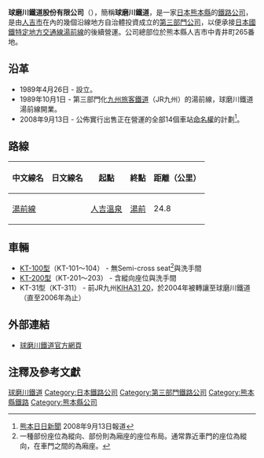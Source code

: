 {{otheruses|subject=一間鐵路公司|other=由該公司所營運的「球磨川鐵道湯前線」|湯前線}}
{{Infobox Company|
company_name = 球磨川鐵道股份有限公司|
company_name_en = {{lang|ja|くま川鉄道株式会社}}<br />Kumagawa-rail|
company_logo = [[File:Kumakawa_Rail_Logo-sm.png|File:Kumakawa Rail Logo-sm.png]]|
company_type = [[股份有限公司|股份有限公司]]|
market_information = （非上市公司）|
abbreviated_name = 球磨鐵（{{lang|ja|くま鉄}}）|
zip_code = 868-0008|
location = [[日本|日本]][[熊本縣|熊本縣]][[人吉市|人吉市]]中青井265|
telephone_no = 0966-23-5011|
foundation = 1989年4月26日|
industry = 陸上運輸|
services = 旅客鐵道事業|
key_people = [[厚地洋一|厚地洋一]]（取締役社長）|
major_shareholder = [[人吉市|人吉市]] 15.8%<br />[[朝霧町|朝霧町]] 11%<br />[[湯前町|湯前町]] 7.4% 等|
num_employees = 31人|
homepage = http://www.kumagawa-rail.com/|
}}
'''球磨川鐵道股份有限公司'''（{{jpn|j=くま川鉄道|hg=くまがわてつどう|rm=Kumagawa Tetsudō|f=y}}），簡稱'''球磨川鐵道'''，是一家[[日本|日本]][[熊本縣|熊本縣]]的[[鐵路公司|鐵路公司]]，是由[[人吉市|人吉市]]在內的幾個沿線地方自治體投資成立的[[日本第三部門鐵道|第三部門公司]]，以便承接[[日本國有鐵道|日本國鐵]][[特定地方交通線|特定地方交通線]][[湯前線|湯前線]]的後續營運。公司總部位於熊本縣人吉市中青井町265番地。

==沿革==
*1989年4月26日 - 設立。
*1989年10月1日 - 第三部門化[[九州旅客鐵道|九州旅客鐵道]]（JR九州）的湯前線，球磨川鐵道湯前線開業。
*2008年9月13日 - 公佈實行出售正在營運的全部14個車站[[命名權|命名權]]的計劃<ref>[[熊本日日新聞|熊本日日新聞]] 2008年9月13日報道</ref>。

==路線==
{| class=wikitable
|-
!中文線名
!日文線名
!起點
!終點
!距離（公里）
|-
|[[湯前線|湯前線]]
|{{lang|ja|湯前線}}
|[[人吉站|人吉溫泉]]
|[[湯前站|湯前]]
|24.8
|}

==車輛==
*[[球磨川鐵道KT-100型柴油動車|KT-100型]]（KT-101～104） - 無Semi-cross seat<ref>一種部份座位為縱向、部份則為廂座的座位布局。通常靠近車門的座位為縱向，在車門之間的為廂座。</ref>與洗手間
*[[球磨川鐵道KT-200型柴油動車|KT-200型]]（KT-201～203） - 含縱向座位與洗手間
*KT-31型（KT-311） - 前JR九州[[日本國鐵KIHA31型柴油動車|KIHA31 20]]，於2004年被轉讓至球磨川鐵道（直至2006年為止）

==外部連結==
{{commonscat|Kumagawa-rail}}
*[http://www.kumagawa-rail.com/ 球磨川鐵道官方網頁] {{Wayback|url=http://www.kumagawa-rail.com/ |date=20210204004054 }}

==注釋及參考文獻==
<div class="references-small">
<references />
</div>

{{Japan-rail-stub}}

{{DEFAULTSORT:Kumagawa-Tetsudou}}
[[Category:球磨川鐵道|]]
[[Category:日本鐵路公司|Category:日本鐵路公司]]
[[Category:第三部門鐵路公司|Category:第三部門鐵路公司]]
[[Category:熊本縣鐵路|Category:熊本縣鐵路]]
[[Category:熊本縣公司|Category:熊本縣公司]]
